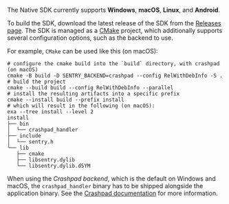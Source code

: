 The Native SDK currently supports **Windows**, **macOS**, **Linux**, and **Android**.

To build the SDK, download the latest release of the SDK from the [Releases page](https://github.com/getsentry/sentry-native/releases). The SDK is managed as a [CMake] project, which additionally supports several configuration options, such as the backend to use.

For example, `CMake` can be used like this (on macOS):

```shell
# configure the cmake build into the `build` directory, with crashpad (on macOS)
cmake -B build -D SENTRY_BACKEND=crashpad --config RelWithDebInfo -S .
# build the project
cmake --build build --config RelWithDebInfo --parallel
# install the resulting artifacts into a specific prefix
cmake --install build --prefix install
# which will result in the following (on macOS):
exa --tree install --level 2
install
├── bin
│  └── crashpad_handler
├── include
│  └── sentry.h
└── lib
   ├── cmake
   ├── libsentry.dylib
   └── libsentry.dylib.dSYM
```

[cmake]: https://cmake.org/cmake/help/latest/

<Alert level="warning" title="Bundling crashpad_handler">

When using the _Crashpad backend_, which is the default on Windows and macOS, the `crashpad_handler` binary has to be shipped alongside the application binary. See the [Crashpad documentation](configuration/backends/crashpad/) for more information.

</Alert>

